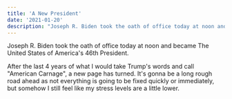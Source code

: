 ```yaml
---
title: 'A New President'
date: '2021-01-20'
description: "Joseph R. Biden took the oath of office today at noon and became The United States of America's 46th President."
---
```


Joseph R. Biden took the oath of office today at noon and became The United States of America's 46th President.

After the last 4 years of what I would take Trump's words and call "American Carnage", a new page has turned. It's gonna be a long rough road ahead as not everything is going to be fixed quickly or immediately, but somehow I still feel like my stress levels are a little lower.
